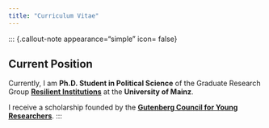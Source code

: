 ```yaml
---
title: "Curriculum Vitae"
---
```


::: {.callout-note appearance="simple" icon= false}

## Current Position

Currently, I am **Ph.D. Student in Political Science** of the Graduate Research Group [**Resilient Institutions**](https://resilient.institutions.uni-mainz.de/)  at the **University of Mainz**.

I receive a scholarship founded by the [**Gutenberg Council for Young Researchers**](https://www.gyr.uni-mainz.de/).
:::
